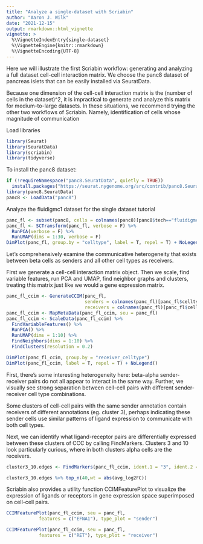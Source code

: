 ```yaml
---
title: "Analyze a single-dataset with Scriabin"
author: "Aaron J. Wilk"
date: "2021-12-15"
output: rmarkdown::html_vignette
vignette: >
  %\VignetteIndexEntry{single-dataset}
  %\VignetteEngine{knitr::rmarkdown}
  %\VignetteEncoding{UTF-8}
---
```


Here we will illustrate the first Scriabin workflow: generating and analyzing a full dataset cell-cell interaction matrix. We choose the panc8 dataset of pancreas islets that can be easily installed via SeuratData. 

Because one dimension of the cell-cell interaction matrix is the (number of cells in the dataset)^2, it is impractical to generate and analyze this matrix for medium-to-large datasets. In these situations, we recommend trying the other two workflows of Scriabin. Namely, identification of cells whose magnitude of communication 

Load libraries

```r
library(Seurat)
library(SeuratData)
library(scriabin)
library(tidyverse)
```

To install the panc8 dataset:
```r
if (!requireNamespace("panc8.SeuratData", quietly = TRUE))
  install.packages("https://seurat.nygenome.org/src/contrib/panc8.SeuratData_3.0.2.tar.gz", repos = NULL, type = "source") 
library(panc8.SeuratData)
panc8 <- LoadData("panc8")
```

Analyze the fluidigmc1 dataset for the single dataset tutorial

```r
panc_fl <- subset(panc8, cells = colnames(panc8)[panc8$tech=="fluidigmc1"])
panc_fl <- SCTransform(panc_fl, verbose = F) %>%
  RunPCA(verbose = F) %>%
  RunUMAP(dims = 1:30, verbose = F)
DimPlot(panc_fl, group.by = "celltype", label = T, repel = T) + NoLegend()
```

Let's comprehensively examine the communicative heterogeneity that exists between beta cells as senders and all other cell types as receivers. 

First we generate a cell-cell interaction matrix object. Then we scale, find variable features, run PCA and UMAP, find neighbor graphs and clusters, treating this matrix just like we would a gene expression matrix.

```r
panc_fl_ccim <- GenerateCCIM(panc_fl, 
                             senders = colnames(panc_fl)[panc_fl$celltype=="beta"],
                             receivers = colnames(panc_fl)[panc_fl$celltype %notin% "beta"])
panc_fl_ccim <- MapMetaData(panc_fl_ccim, seu = panc_fl)
panc_fl_ccim <- ScaleData(panc_fl_ccim) %>% 
  FindVariableFeatures() %>%
  RunPCA() %>% 
  RunUMAP(dims = 1:10) %>%
  FindNeighbors(dims = 1:10) %>%
  FindClusters(resolution = 0.2)

DimPlot(panc_fl_ccim, group.by = "receiver_celltype")
DimPlot(panc_fl_ccim, label = T, repel = T) + NoLegend()
```

First, there's some interesting heterogeneity here: beta-alpha sender-receiver pairs do not all appear to interact in the same way. Further, we visually see strong separation between cell-cell pairs with different sender-receiver cell type combinations. 

Some clusters of cell-cell pairs with the same sender annotation contain receivers of different annotations (eg. cluster 3), perhaps indicating these sender cells use similar patterns of ligand expression to communicate with both cell types. 

Next, we can identify what ligand-receptor pairs are differentially expressed between these clusters of CCC by calling FindMarkers. Clusters 3 and 10 look particularly curious, where in both clusters alpha cells are the receivers.

```r
cluster3_10.edges <- FindMarkers(panc_fl_ccim, ident.1 = "3", ident.2 = "10")

cluster3_10.edges %>% top_n(40,wt = abs(avg_log2FC))
```

Scriabin also provides a utility function CCIMFeaturePlot to visualize the expression of ligands or receptors in gene expression space superimposed on cell-cell pairs.

```r
CCIMFeaturePlot(panc_fl_ccim, seu = panc_fl, 
            features = c("EFNA1"), type_plot = "sender")

CCIMFeaturePlot(panc_fl_ccim, seu = panc_fl, 
            features = c("RET"), type_plot = "receiver")
```



